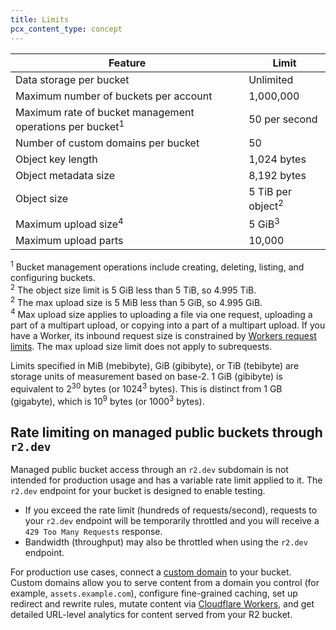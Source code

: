 ```yaml
---
title: Limits
pcx_content_type: concept
---
```



| Feature                                                             | Limit                        |
| ------------------------------------------------------------------- | ---------------------------- |
| Data storage per bucket                                             | Unlimited                    |
| Maximum number of buckets per account                               | 1,000,000                    |
| Maximum rate of bucket management operations per bucket<sup>1</sup> | 50 per second                |
| Number of custom domains per bucket                                 | 50                           |
| Object key length                                                   | 1,024 bytes                  |
| Object metadata size                                                | 8,192 bytes                  |
| Object size                                                         | 5 TiB per object<sup>2</sup> |
| Maximum upload size<sup>4</sup>                                     | 5 GiB<sup>3</sup>            |
| Maximum upload parts                                                | 10,000                       |

<sup>1</sup> Bucket management operations include creating, deleting, listing,
and configuring buckets.
<br /> <sup>2</sup> The object size limit is 5 GiB less than 5 TiB, so 4.995
TiB.
<br /> <sup>2</sup> The max upload size is 5 MiB less than 5 GiB, so 4.995 GiB.
<br /> <sup>4</sup> Max upload size applies to uploading a file via one request,
uploading a part of a multipart upload, or copying into a part of a multipart
upload. If you have a Worker, its inbound request size is constrained by
[Workers request limits](/workers/platform/limits#request-limits). The max
upload size limit does not apply to subrequests.
<br />

Limits specified in MiB (mebibyte), GiB (gibibyte), or TiB (tebibyte) are storage units of measurement based on base-2. 1 GiB (gibibyte) is equivalent to 2<sup>30</sup> bytes (or 1024<sup>3</sup> bytes). This is distinct from 1 GB (gigabyte), which is 10<sup>9</sup> bytes (or 1000<sup>3</sup> bytes).

<Render file="limits_increase" product="workers" />

## Rate limiting on managed public buckets through `r2.dev`

Managed public bucket access through an `r2.dev` subdomain is not intended for production usage and has a variable rate limit applied to it. The `r2.dev` endpoint for your bucket is designed to enable testing.

* If you exceed the rate limit (hundreds of requests/second), requests to your `r2.dev` endpoint will be temporarily throttled and you will receive a `429 Too Many Requests` response.
* Bandwidth (throughput) may also be throttled when using the `r2.dev` endpoint.

For production use cases, connect a [custom domain](/r2/buckets/public-buckets/#custom-domains) to your bucket. Custom domains allow you to serve content from a domain you control (for example, `assets.example.com`), configure fine-grained caching, set up redirect and rewrite rules, mutate content via [Cloudflare Workers](/workers/), and get detailed URL-level analytics for content served from your R2 bucket.
